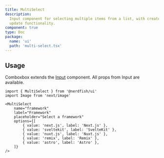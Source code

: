 ```yaml
---
title: MultiSelect
description:
  Input component for selecting multiple items from a list, with create and
  update functionality.
component: true
type: Doc
package:
  name: 'ui'
  path: 'multi-select.tsx'
---
```


<ComponentExample src="/src/components/examples/multi-select/demo.tsx">
	<MultiSelectDemo />
</ComponentExample>

## Usage

Comboxbox extends the [Input](/input) component. All props from Input are
available.

```tsx
import { MultiSelect } from '@nerdfish/ui'
import Image from 'next/image'
```

```tsx
<MultiSelect
	name="framework"
	label="Framework"
	placeholder="Select a framework"
	options={[
		{ value: 'next.js', label: 'Next.js' },
		{ value: 'sveltekit', label: 'SvelteKit' },
		{ value: 'nuxt.js', label: 'Nuxt.js' },
		{ value: 'remix', label: 'Remix' },
		{ value: 'astro', label: 'Astro' },
	]}
/>
```
